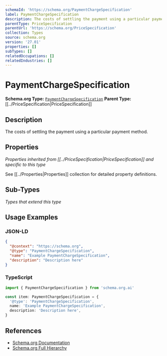 ```yaml
---
schemaId: 'https://schema.org/PaymentChargeSpecification'
label: PaymentChargeSpecification
description: The costs of settling the payment using a particular payment method.
parentType: PriceSpecification
parentUrl: 'https://schema.org/PriceSpecification'
collection: Types
source: schema.org
version: '27.01'
properties: []
subTypes: []
relatedOccupations: []
relatedIndustries: []
---
```

# PaymentChargeSpecification

**Schema.org Type:** [`PaymentChargeSpecification`](https://schema.org/PaymentChargeSpecification)
**Parent Type:** [[../PriceSpecification|PriceSpecification]]

## Description

The costs of settling the payment using a particular payment method.

## Properties

*Properties inherited from [[../PriceSpecification|PriceSpecification]] and specific to this type*

See [[../Properties|Properties]] collection for detailed property definitions.

## Sub-Types

*Types that extend this type*

## Usage Examples

### JSON-LD

```json
{
  "@context": "https://schema.org",
  "@type": "PaymentChargeSpecification",
  "name": "Example PaymentChargeSpecification",
  "description": "Description here"
}
```

### TypeScript

```typescript
import { PaymentChargeSpecification } from 'schema.org.ai'

const item: PaymentChargeSpecification = {
  '@type': 'PaymentChargeSpecification',
  name: 'Example PaymentChargeSpecification',
  description: 'Description here',
}
```

## References

- [Schema.org Documentation](https://schema.org/PaymentChargeSpecification)
- [Schema.org Full Hierarchy](https://schema.org/docs/full.html)
